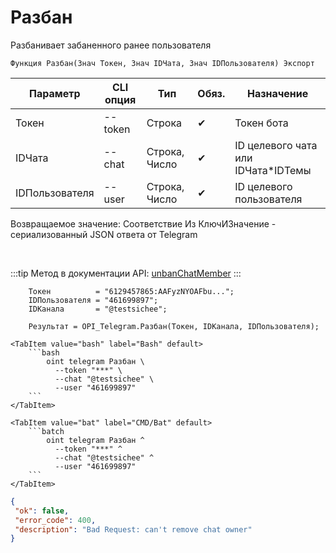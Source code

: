 ﻿---
sidebar_position: 2
description: Разбан и другие функции для работы с Telegram в Открытом пакете интеграций - бесплатной open-source библиотеке интеграций для 1С:Предприятие 8, OneScript и CLI
keywords: [1C, 1С, 1С:Предприятие, 1С:Предприятие 8.3, API, Интеграция, Сервисы, Обмен, OneScript, CLI, Telegram]
---


# Разбан
 Разбанивает забаненного ранее пользователя



`Функция Разбан(Знач Токен, Знач IDЧата, Знач IDПользователя) Экспорт`

  | Параметр | CLI опция | Тип | Обяз. | Назначение |
  |-|-|-|-|-|
  | Токен | --token | Строка | &#x2714; | Токен бота |
  | IDЧата | --chat | Строка, Число | &#x2714; | ID целевого чата или IDЧата*IDТемы |
  | IDПользователя | --user | Строка, Число | &#x2714; | ID целевого пользователя |

  
  Возвращаемое значение:   Соответствие Из КлючИЗначение - сериализованный JSON ответа от Telegram

<br/>

:::tip
Метод в документации API: [unbanChatMember](https://core.telegram.org/bots/api#unbanchatmember)
:::
<br/>



```bsl title="Пример использования для 1С:Предприятие/OneScript"
    Токен          = "6129457865:AAFyzNYOAFbu...";
    IDПользователя = "461699897";
    IDКанала       = "@testsichee";

    Результат = OPI_Telegram.Разбан(Токен, IDКанала, IDПользователя);
```
    

 <Tabs>
  
    <TabItem value="bash" label="Bash" default>
        ```bash
            oint telegram Разбан \
              --token "***" \
              --chat "@testsichee" \
              --user "461699897"
        ```
    </TabItem>
  
    <TabItem value="bat" label="CMD/Bat" default>
        ```batch
            oint telegram Разбан ^
              --token "***" ^
              --chat "@testsichee" ^
              --user "461699897"
        ```
    </TabItem>
</Tabs>


```json title="Результат"
{
 "ok": false,
 "error_code": 400,
 "description": "Bad Request: can't remove chat owner"
}
```

